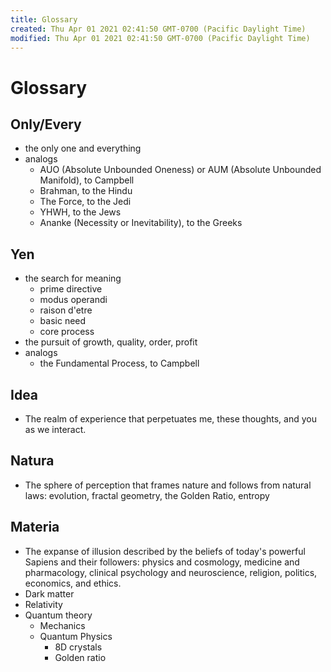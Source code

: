 ```yaml
---
title: Glossary
created: Thu Apr 01 2021 02:41:50 GMT-0700 (Pacific Daylight Time)
modified: Thu Apr 01 2021 02:41:50 GMT-0700 (Pacific Daylight Time)
---
```

# Glossary

## Only/Every
- the only one and everything
- analogs
	- AUO (Absolute Unbounded Oneness) or AUM (Absolute Unbounded Manifold), to Campbell
	- Brahman, to the Hindu
	- The Force, to the Jedi
	- YHWH, to the Jews
	- Ananke (Necessity or Inevitability), to the Greeks
## Yen
- the search for meaning
	- prime directive
	- modus operandi
	- raison d'etre
	- basic need
	- core process
- the pursuit of growth, quality, order, profit
- analogs
	- the Fundamental Process, to Campbell
## Idea
- The realm of experience that perpetuates me, these thoughts, and you as we interact.
## Natura
- The sphere of perception that frames nature and follows from natural laws: evolution, fractal geometry, the Golden Ratio, entropy
## Materia
- The expanse of illusion described by the beliefs of today's powerful Sapiens and their followers: physics and cosmology, medicine and pharmacology, clinical psychology and neuroscience, religion, politics, economics, and ethics.
- Dark matter
- Relativity
- Quantum theory
	- Mechanics
	- Quantum Physics
		- 8D crystals
		- Golden ratio
